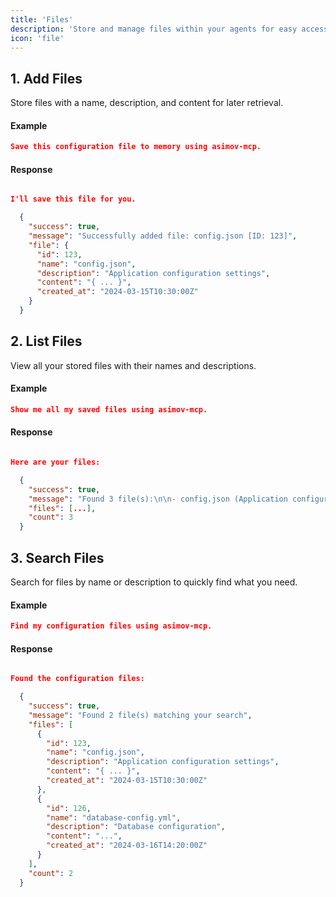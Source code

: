 ```yaml
---
title: 'Files'
description: 'Store and manage files within your agents for easy access and retrieval.'
icon: 'file'
---
```


## 1. Add Files

Store files with a name, description, and content for later retrieval.

#### Example
```json User Prompt
Save this configuration file to memory using asimov-mcp.
```

#### Response
```json AI Agent

I'll save this file for you.

  {
    "success": true,
    "message": "Successfully added file: config.json [ID: 123]",
    "file": {
      "id": 123,
      "name": "config.json",
      "description": "Application configuration settings",
      "content": "{ ... }",
      "created_at": "2024-03-15T10:30:00Z"
    }
  }

```

## 2. List Files

View all your stored files with their names and descriptions.

#### Example
```json User Prompt
Show me all my saved files using asimov-mcp.
```

#### Response

```json AI Agent

Here are your files:

  {
    "success": true,
    "message": "Found 3 file(s):\n\n- config.json (Application configuration) [ID: 123]\n- api-keys.txt (API keys backup) [ID: 124]\n- notes.md (Project notes) [ID: 125]",
    "files": [...],
    "count": 3
  }
```

## 3. Search Files

Search for files by name or description to quickly find what you need.

#### Example
```json User Prompt
Find my configuration files using asimov-mcp.
```

#### Response

```json AI Agent

Found the configuration files:

  {
    "success": true,
    "message": "Found 2 file(s) matching your search",
    "files": [
      {
        "id": 123,
        "name": "config.json",
        "description": "Application configuration settings",
        "content": "{ ... }",
        "created_at": "2024-03-15T10:30:00Z"
      },
      {
        "id": 126,
        "name": "database-config.yml",
        "description": "Database configuration",
        "content": "...",
        "created_at": "2024-03-16T14:20:00Z"
      }
    ],
    "count": 2
  }
```
